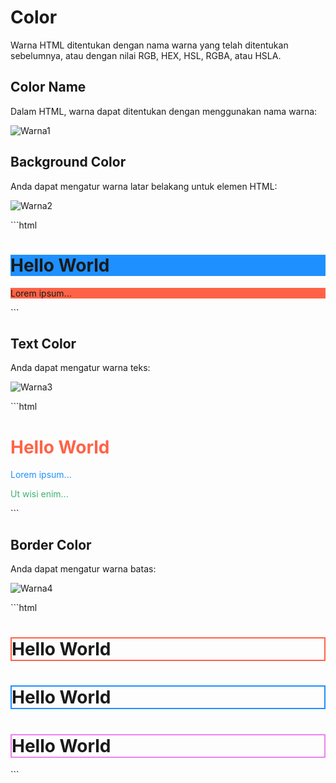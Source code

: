 # Color
Warna HTML ditentukan dengan nama warna yang telah ditentukan sebelumnya, atau dengan nilai RGB, HEX, HSL, RGBA, atau HSLA.

## Color Name
Dalam HTML, warna dapat ditentukan dengan menggunakan nama warna:

![Warna1](/warna.png)

## Background Color
Anda dapat mengatur warna latar belakang untuk elemen HTML:


![Warna2](/warna2.png)


<div >
<Trycode code_source="https://www.w3schools.com/html/tryit.asp?filename=tryhtml_color_background">
    ```html
   <h1 style="background-color:DodgerBlue;">Hello World</h1>
<p style="background-color:Tomato;">Lorem ipsum...</p>
    ```
    </Trycode>
</div>

## Text Color
Anda dapat mengatur warna teks:

![Warna3](/warna3.png)
<div >
<Trycode code_source="https://www.w3schools.com/html/tryit.asp?filename=tryhtml_color_text">
    ```html
<h1 style="color:Tomato;">Hello World</h1>
<p style="color:DodgerBlue;">Lorem ipsum...</p>
<p style="color:MediumSeaGreen;">Ut wisi enim...</p>
    ```
    </Trycode>
</div>

## Border Color
Anda dapat mengatur warna batas:

![Warna4](/warna4.png)

<div >
<Trycode code_source="https://www.w3schools.com/html/tryit.asp?filename=tryhtml_color_border">
    ```html
<h1 style="border:2px solid Tomato;">Hello World</h1>
<h1 style="border:2px solid DodgerBlue;">Hello World</h1>
<h1 style="border:2px solid Violet;">Hello World</h1>
    ```
    </Trycode>
</div>





